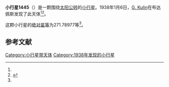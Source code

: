 {{Infobox planet
| bgcolour = #FFFFC0
| name = 1445 Konkolya
| symbol = 
| image = 
| caption = 
| discovery = yes
| discovery_ref = 
| discoverer = [[G._Kulin|G. Kulin]]
| discovery_site = [[布达佩斯|布达佩斯]] 
| discovered = 1938年1月6日
| designations = yes
| mp_name = 
| named_after = 
| alt_names = 1938 AF/ 1978 GC4
| mp_category = [[主带小行星|主带小行星]]
| orbit_ref = <ref name="a">[http://ssd.jpl.nasa.gov/sbdb.cgi?sstr=1445 1445 Konkolya] {{Wayback|url=http://ssd.jpl.nasa.gov/sbdb.cgi?sstr=1445 |date=20210826154538 }}，小行星數據庫瀏覽器（JPL Small-Body Database Browser）－[[美国国家航空航天局|美国国家航空航天局]]喷气推进实验室</ref>
| epoch = 2456400.5 (2013年4月18日更新)
| aphelion = {{convert|3.6742927|AU|km|3|abbr=on|lk=out}}
| perihelion = {{convert|2.5677841|AU|km|3|abbr=on}}
| semimajor = {{convert|3.1210384|AU|km|3|abbr=on}}
| eccentricity = 0.1772661
| period = 2013.942637 [[日|日]]<br />5.51[[儒略年|儒略年]]
| avg_speed = 
| inclination = 2.28499
| asc_node = 89.28184
| mean_anomaly = 
| arg_peri = 271.78977
| satellites = 
| physical_characteristics = yes
| dimensions = 
| mass = 
| density = 
| surface_grav = 
| escape_velocity = 
| sidereal_day = 
| axial_tilt = 
| pole_ecliptic_lat = 
| pole_ecliptic_lon = 
| albedo = 
| temperatures= 
| temp_name1 = 
| mean_temp_1 = 
| max_temp_1 = 
| temp_name2 = 
| max_temp_2 = 
| spectral_type = 
| abs_magnitude = 271.78977
}}

'''小行星1445'''（{{lang-en|1445 Konkolya}}）是一颗围绕[[太阳|太阳]][[公转|公转]]的[[小行星|小行星]]。1938年1月6日，[[G._Kulin|G. Kulin]]在布达佩斯发现了此天体<ref name="a" /><ref>{{cite news|title=小行星列表|url=http://cfa-www.harvard.edu/iau/lists/NumberedMPs.txt|accessdate=2013-07-08|newspaper=哈佛大学|archive-date=2008-05-17|archive-url=https://web.archive.org/web/20080517010638/http://cfa-www.harvard.edu/iau/lists/NumberedMPs.txt|dead-url=no}}</ref>。

这颗小行星的[[绝对星等|绝对星等]]为271.78977等<ref name="a" />。

==参考文献==
{{reflist}}
{{Minor Planet Number|[[小行星1444|小行星1444]]|[[小行星1446|小行星1446]]}}

{{小天体}}

[[Category:小行星带天体|Category:小行星带天体]]
[[Category:1938年发现的小行星|Category:1938年发现的小行星]]

{{asteroid-stub}}